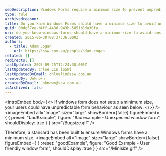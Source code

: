 ```yaml
---
seoDescription: Windows Forms require a minimum size to prevent unpredictable UI behavior and ensure user-friendly experiences.
type: rule
archivedreason:
title: Do you know Windows Forms should have a minimum size to avoid unexpected UI behavior
guid: 08de57ee-b4ff-4438-943b-5851b0da30fa
uri: do-you-know-windows-forms-should-have-a-minimum-size-to-avoid-unexpected-ui-behavior
created: 2015-06-30T08:37:36.000Z
authors:
  - title: Adam Cogan
    url: https://ssw.com.au/people/adam-cogan
related: []
redirects: []
lastUpdated: 2025-09-25T12:24:38.000Z
lastUpdatedBy: Chloe Lin [SSW]
lastUpdatedByEmail: chloelin@ssw.com.au
createdBy: Unknown
createdByEmail: Unknown@ssw.com.au
isArchived: false
---
```


<introEmbed
  body={<>
If windows form does not setup a minimum size, your users could have unpredictable form behaviour as seen below:
  </>}
/>
<imageEmbed
  alt="Image"
  size="large"
  showBorder={false}
  figureEmbed={ {
    preset: "badExample",
    figure: "Bad example - Unexpected window form",
    shouldDisplay: true
  } }
  src="/Bugsize.gif"
/>

Therefore, a standard has been built to ensure Windows forms have a minimum size.
<imageEmbed
  alt="Image"
  size="large"
  showBorder={false}
  figureEmbed={ {
    preset: "goodExample",
    figure: "Good Example - User friendly window form",
    shouldDisplay: true
  } }
  src="/Minisize.gif"
/>

